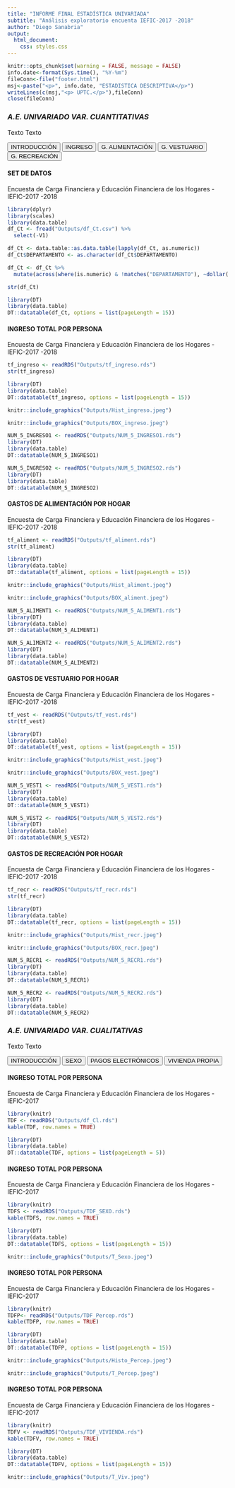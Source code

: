```yaml
---
title: "INFORME FINAL ESTADÍSTICA UNIVARIADA"
subtitle: "Análisis exploratorio encuenta IEFIC-2017 -2018"
author: "Diego Sanabria"
output: 
  html_document: 
    css: styles.css
---
```



```r
knitr::opts_chunk$set(warning = FALSE, message = FALSE)
info.date<-format(Sys.time(), "%Y-%m")
fileConn<-file("footer.html")
msj<-paste("<p>", info.date, "ESTADISTICA DESCRIPTIVA</p>")
writeLines(c(msj,"<p> UPTC.</p>"),fileConn)
close(fileConn)
```

<script>
$(document).ready(function() {
  // Ocultar todas las secciones excepto la primera al cargar la página
  $(".tabcontent").hide();
  $("#introduccion").show();
  
  // Manejar el clic en los botones
  $(".tablink").click(function() {
    // Ocultar todas las secciones
    $(".tabcontent").hide();
    // Mostrar la sección correspondiente
    var tabId = $(this).attr("data-id");
    $("#" + tabId).show();
  });
});
</script>


### _A.E. UNIVARIADO VAR. CUANTITATIVAS_
Texto Texto


<div class="tab">
  <button class="tablink first-tab" data-id="introduccion">INTRODUCCIÓN</button>
  <button class="tablink" data-id="seccion1">INGRESO</button>
  <button class="tablink" data-id="seccion2">G. ALIMENTACIÓN</button>
  <button class="tablink" data-id="seccion3">G. VESTUARIO</button>
  <button class="tablink" data-id="seccion4">G. RECREACIÓN</button>
</div>



<div id="introduccion" class="tabcontent">
#### SET DE DATOS
Encuesta de Carga Financiera y Educación Financiera de los Hogares - IEFIC-2017 -2018

```r
library(dplyr)
library(scales)
library(data.table)
df_Ct <- fread("Outputs/df_Ct.csv") %>% 
  select(-V1)

df_Ct <- data.table::as.data.table(lapply(df_Ct, as.numeric))
df_Ct$DEPARTAMENTO <- as.character(df_Ct$DEPARTAMENTO)

df_Ct <- df_Ct %>%
  mutate(across(where(is.numeric) & !matches("DEPARTAMENTO"), ~dollar(.)))

str(df_Ct)
```

```r
library(DT)
library(data.table)
DT::datatable(df_Ct, options = list(pageLength = 15))
```

</div>





<div id="seccion1" class="tabcontent">
#### INGRESO TOTAL POR PERSONA
Encuesta de Carga Financiera y Educación Financiera de los Hogares - IEFIC-2017 -2018
```r
tf_ingreso <- readRDS("Outputs/tf_ingreso.rds")
str(tf_ingreso)
```

```r
library(DT)
library(data.table)
DT::datatable(tf_ingreso, options = list(pageLength = 15))
```

```r
knitr::include_graphics("Outputs/Hist_ingreso.jpeg")
```

```r
knitr::include_graphics("Outputs/BOX_ingreso.jpeg")
```

```r
NUM_5_INGRESO1 <- readRDS("Outputs/NUM_5_INGRESO1.rds")
library(DT)
library(data.table)
DT::datatable(NUM_5_INGRESO1)
```

```r
NUM_5_INGRESO2 <- readRDS("Outputs/NUM_5_INGRESO2.rds")
library(DT)
library(data.table)
DT::datatable(NUM_5_INGRESO2)
```

</div>


<div id="seccion2" class="tabcontent">
#### GASTOS DE ALIMENTACIÓN POR HOGAR
Encuesta de Carga Financiera y Educación Financiera de los Hogares - IEFIC-2017 -2018
```r
tf_aliment <- readRDS("Outputs/tf_aliment.rds")
str(tf_aliment)
```

```r
library(DT)
library(data.table)
DT::datatable(tf_aliment, options = list(pageLength = 15))
```

```r
knitr::include_graphics("Outputs/Hist_aliment.jpeg")
```

```r
knitr::include_graphics("Outputs/BOX_aliment.jpeg")
```

```r
NUM_5_ALIMENT1 <- readRDS("Outputs/NUM_5_ALIMENT1.rds")
library(DT)
library(data.table)
DT::datatable(NUM_5_ALIMENT1)
```

```r
NUM_5_ALIMENT2 <- readRDS("Outputs/NUM_5_ALIMENT2.rds")
library(DT)
library(data.table)
DT::datatable(NUM_5_ALIMENT2)
```
</div>


<div id="seccion3" class="tabcontent">
#### GASTOS DE VESTUARIO POR HOGAR
Encuesta de Carga Financiera y Educación Financiera de los Hogares - IEFIC-2017 -2018
```r
tf_vest <- readRDS("Outputs/tf_vest.rds")
str(tf_vest)
```

```r
library(DT)
library(data.table)
DT::datatable(tf_vest, options = list(pageLength = 15))
```

```r
knitr::include_graphics("Outputs/Hist_vest.jpeg")
```

```r
knitr::include_graphics("Outputs/BOX_vest.jpeg")
```

```r
NUM_5_VEST1 <- readRDS("Outputs/NUM_5_VEST1.rds")
library(DT)
library(data.table)
DT::datatable(NUM_5_VEST1)
```

```r
NUM_5_VEST2 <- readRDS("Outputs/NUM_5_VEST2.rds")
library(DT)
library(data.table)
DT::datatable(NUM_5_VEST2)
```
</div>


<div id="seccion4" class="tabcontent">
#### GASTOS DE RECREACIÓN POR HOGAR
Encuesta de Carga Financiera y Educación Financiera de los Hogares - IEFIC-2017 -2018
```r
tf_recr <- readRDS("Outputs/tf_recr.rds")
str(tf_recr)
```

```r
library(DT)
library(data.table)
DT::datatable(tf_recr, options = list(pageLength = 15))
```

```r
knitr::include_graphics("Outputs/Hist_recr.jpeg")
```

```r
knitr::include_graphics("Outputs/BOX_recr.jpeg")
```

```r
NUM_5_RECR1 <- readRDS("Outputs/NUM_5_RECR1.rds")
library(DT)
library(data.table)
DT::datatable(NUM_5_RECR1)
```

```r
NUM_5_RECR2 <- readRDS("Outputs/NUM_5_RECR2.rds")
library(DT)
library(data.table)
DT::datatable(NUM_5_RECR2)
```
</div>



### _A.E. UNIVARIADO VAR. CUALITATIVAS_
Texto Texto


<div class="tab">
  <button class="tablink first-tab"data-id="introduccion1">INTRODUCCIÓN</button>
  <button class="tablink" data-id="seccion12">SEXO</button>
  <button class="tablink" data-id="seccion22">PAGOS ELECTRÓNICOS</button>
  <button class="tablink" data-id="seccion32">VIVIENDA PROPIA</button>
</div>


<div id="introduccion1" class="tabcontent">
#### INGRESO TOTAL POR PERSONA
Encuesta de Carga Financiera y Educación Financiera de los Hogares - IEFIC-2017

```r
library(knitr)
TDF <- readRDS("Outputs/df_Cl.rds")
kable(TDF, row.names = TRUE)

```


```r
library(DT)
library(data.table)
DT::datatable(TDF, options = list(pageLength = 5))
```

</div>



<div id="seccion12" class="tabcontent">
#### INGRESO TOTAL POR PERSONA
Encuesta de Carga Financiera y Educación Financiera de los Hogares - IEFIC-2017

```r
library(knitr)
TDFS <- readRDS("Outputs/TDF_SEXO.rds")
kable(TDFS, row.names = TRUE)

```


```r
library(DT)
library(data.table)
DT::datatable(TDFS, options = list(pageLength = 15))
```

```r
knitr::include_graphics("Outputs/T_Sexo.jpeg")
```

</div>


<div id="seccion22" class="tabcontent">
#### INGRESO TOTAL POR PERSONA
Encuesta de Carga Financiera y Educación Financiera de los Hogares - IEFIC-2017

```r
library(knitr)
TDFP<- readRDS("Outputs/TDF_Percep.rds")
kable(TDFP, row.names = TRUE)

```


```r
library(DT)
library(data.table)
DT::datatable(TDFP, options = list(pageLength = 15))
```


```r
knitr::include_graphics("Outputs/Histo_Percep.jpeg")
```

```r
knitr::include_graphics("Outputs/T_Percep.jpeg")
```

</div>


<div id="seccion32" class="tabcontent">
#### INGRESO TOTAL POR PERSONA
Encuesta de Carga Financiera y Educación Financiera de los Hogares - IEFIC-2017

```r
library(knitr)
TDFV <- readRDS("Outputs/TDF_VIVIENDA.rds")
kable(TDFV, row.names = TRUE)

```


```r
library(DT)
library(data.table)
DT::datatable(TDFV, options = list(pageLength = 15))
```

```r
knitr::include_graphics("Outputs/T_Viv.jpeg")
```

</div>